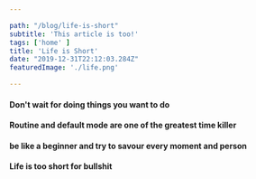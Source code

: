 ```yaml
---

path: "/blog/life-is-short"
subtitle: 'This article is too!'
tags: ['home' ]
title: 'Life is Short'
date: "2019-12-31T22:12:03.284Z"
featuredImage: './life.png'

---
```


#### Don't wait for doing things you want to do

#### Routine and default mode are one of the greatest time killer

#### be like a beginner and try to savour every moment and person

#### Life is too short for bullshit
